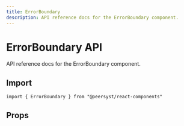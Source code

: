 ```yaml
---
title: ErrorBoundary
description: API reference docs for the ErrorBoundary component.
---
```



# ErrorBoundary API

API reference docs for the ErrorBoundary component.

## Import

```tsx
import { ErrorBoundary } from "@peersyst/react-components"
```

## Props

<Props component="ErrorBoundary" />
